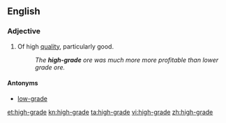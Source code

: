 ==English==

===Adjective===
{{en-adj|-}}

# Of high [[quality]], particularly good.
#: ''The '''high-grade''' ore was much more more profitable than lower grade ore.''

====Antonyms====
* [[low-grade]]

[[et:high-grade]]
[[kn:high-grade]]
[[ta:high-grade]]
[[vi:high-grade]]
[[zh:high-grade]]